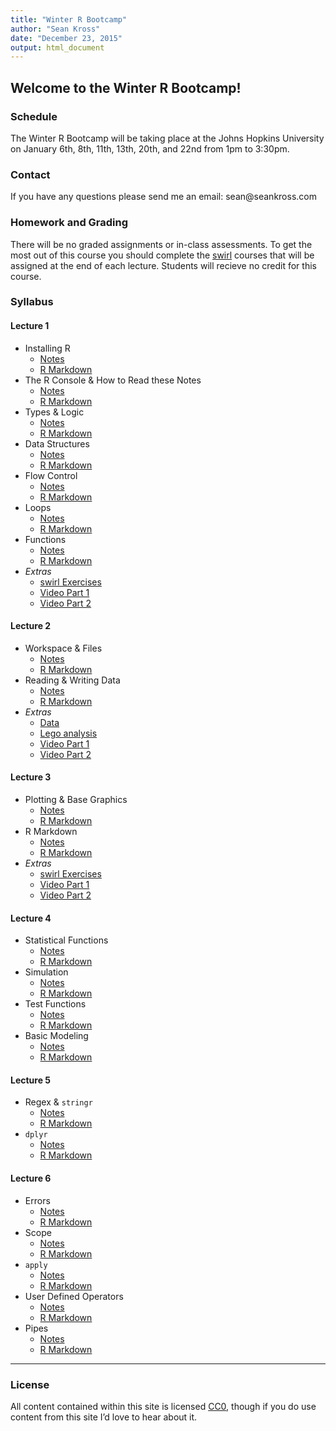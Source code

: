 ```yaml
---
title: "Winter R Bootcamp"
author: "Sean Kross"
date: "December 23, 2015"
output: html_document
---
```


## Welcome to the Winter R Bootcamp!

### Schedule

The Winter R Bootcamp will be taking place at the Johns Hopkins University
on January 6th, 8th, 11th, 13th, 20th, and 22nd from 1pm to 3:30pm.

### Contact

If you have any questions please send me an email: sean@seankross.com

### Homework and Grading

There will be no graded assignments or in-class assessments. To get the most out
of this course you should complete the [swirl](http://swirlstats.com)
courses that will be assigned at the end of each lecture. Students will recieve
no credit for this course.

### Syllabus

#### Lecture 1

- Installing R
    - [Notes](install.html)
    - [R Markdown](install.Rmd)
- The R Console & How to Read these Notes
    - [Notes](console.html)
    - [R Markdown](console.Rmd)
- Types & Logic
    - [Notes](types.html)
    - [R Markdown](types.Rmd)
- Data Structures
    - [Notes](datastr.html)
    - [R Markdown](datastr.Rmd)
- Flow Control
    - [Notes](flow.html)
    - [R Markdown](flow.Rmd)
- Loops
    - [Notes](loops.html)
    - [R Markdown](loops.Rmd)
- Functions
    - [Notes](functions.html)
    - [R Markdown](functions.Rmd)
- *Extras*
    - [swirl Exercises](hw1.html)
    - [Video Part 1](https://youtu.be/g-737UQlnBc)
    - [Video Part 2](https://youtu.be/Z6Z4ZXyKAOw)
    
#### Lecture 2

- Workspace & Files
    - [Notes](wf.html)
    - [R Markdown](wf.Rmd)
- Reading & Writing Data
    - [Notes](wr.html)
    - [R Markdown](wr.Rmd)
- *Extras*
    - [Data](https://raw.githubusercontent.com/seankross/lego/master/data-tidy/legosets.csv)
    - [Lego analysis](lego.html)
    - [Video Part 1](https://youtu.be/LvcUUaIrbVo)
    - [Video Part 2](https://youtu.be/iOafN_viXXo)
    
#### Lecture 3

- Plotting & Base Graphics
    - [Notes](plot.html)
    - [R Markdown](plot.Rmd)
- R Markdown
    - [Notes](rmd.html)
    - [R Markdown](rmd.Rmd)
- *Extras*
    - [swirl Exercises](hw2.html)
    - [Video Part 1](https://youtu.be/-qCfAuZUL54)
    - [Video Part 2](https://youtu.be/UjhOkpq2ta4)

#### Lecture 4

- Statistical Functions
    - [Notes](blank.html)
    - [R Markdown](blank.Rmd)
- Simulation
    - [Notes](blank.html)
    - [R Markdown](blank.Rmd)
- Test Functions
    - [Notes](blank.html)
    - [R Markdown](blank.Rmd)
- Basic Modeling
    - [Notes](blank.html)
    - [R Markdown](blank.Rmd)

#### Lecture 5

- Regex & `stringr`
    - [Notes](stringr.html)
    - [R Markdown](stringr.Rmd)
- `dplyr`
    - [Notes](dplyr.html)
    - [R Markdown](dplyr.Rmd)

    
#### Lecture 6

- Errors
    - [Notes](errors.html)
    - [R Markdown](errors.Rmd)
- Scope
    - [Notes](scope.html)
    - [R Markdown](scope.Rmd)
- `apply`
    - [Notes](apply.html)
    - [R Markdown](apply.Rmd)
- User Defined Operators
    - [Notes](operators.html)
    - [R Markdown](operators.Rmd)
- Pipes
    - [Notes](pipes.html)
    - [R Markdown](pipes.Rmd)


---

### License

All content contained within this site is licensed
[CC0](https://creativecommons.org/publicdomain/zero/1.0/), though if you do use
content from this site I'd love to hear about it.